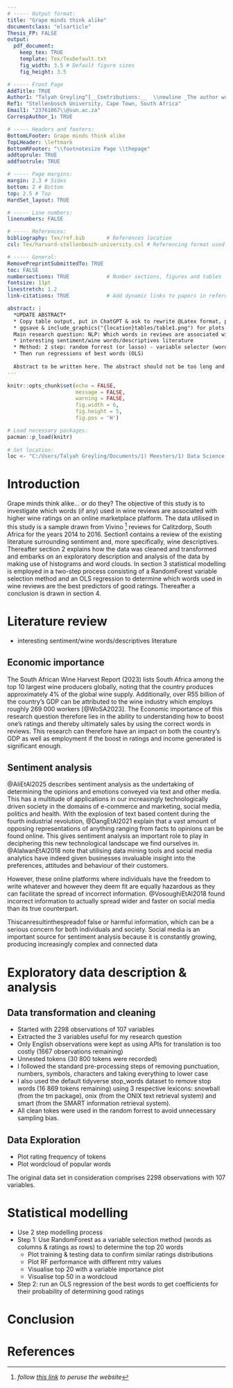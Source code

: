 ```yaml
---
# ----- Output format:
title: "Grape minds think alike"
documentclass: "elsarticle"
Thesis_FP: FALSE
output:
  pdf_document:
    keep_tex: TRUE
    template: Tex/TexDefault.txt
    fig_width: 3.5 # Default figure sizes
    fig_height: 3.5

# ----- Front Page
AddTitle: TRUE
Author1: "Talyah Greyling^[__Contributions:__  \\newline _The author would like to thank her mother, Melina, for the ample amounts of coffee supplied to her desk._]" 
Ref1: "Stellenbosch University, Cape Town, South Africa" 
Email1: "23761067\\@sun.ac.za" 
CorrespAuthor_1: TRUE

# ----- Headers and footers:
BottomLFooter: Grape minds think alike                    
TopLHeader: \leftmark 
BottomRFooter: "\\footnotesize Page \\thepage"
addtoprule: TRUE
addfootrule: TRUE 

# ----- Page margins:
margin: 2.3 # Sides
bottom: 2 # Bottom
top: 2.5 # Top
HardSet_layout: TRUE 

# ----- Line numbers:
linenumbers: FALSE

# ----- References:
bibliography: Tex/ref.bib       # References location
csl: Tex/harvard-stellenbosch-university.csl # Referencing format used

# ----- General:
RemovePreprintSubmittedTo: TRUE  
toc: FALSE                      
numbersections: TRUE            # Number sections, figures and tables
fontsize: 11pt                  
linestretch: 1.2                
link-citations: TRUE            # Add dynamic links to papers in reference list

abstract: |
  *UPDATE ABSTRACT*
  * Copy table output, put in ChatGPT & ask to rewrite @Latex format, paste in Paper_23761067
  * ggsave & include_graphics("{location}tables/table1.png") for plots 
  Main research question: NLP: Which words in reviews are associated with higher wine ratings?
  * interesting sentiment/wine words/descriptives literature
  * Method: 2 step: random forrest (or lasso) - variable selector (words as columns & ratings as rows), top N words (20/50) filter only on those columns & draw word clouds, variable importance plots & PDP (Partial Dependence Plots)
  * Then run regressions of best words (OLS)
  
  Abstract to be written here. The abstract should not be too long and should provide the reader with a good understanding what you are writing about. Academic papers are not like novels where you keep the reader in suspense. To be effective in getting others to read your paper, be as open and concise about your findings here as possible. Ideally, upon reading your abstract, the reader should feel he / she must read your paper in entirety.
---
```


```r
knitr::opts_chunk$set(echo = FALSE, 
                      message = FALSE, 
                      warning = FALSE, 
                      fig.width = 6, 
                      fig.height = 5, 
                      fig.pos = 'H')
```

```r

# Load necessary packages:
pacman::p_load(knitr)
               
# Set location: 
loc <- "C:/Users/Talyah Greyling/Documents/1) Meesters/1) Data Science 871/Data_Science_Project_23761067_GitHub/"

```
<!-- # References cheat sheet:  -->
<!-- # save as BibTex -->
<!-- # normal: @fama1997[p. 33] -->
<!-- # in brackets: [@grinold2000] -->
<!-- # join 2: \& -->

<!-- # reference a section: Section \ref{section.name} -->
<!-- # reference a figure: Figures \ref{Figure1} -->

\newpage
# Introduction \label{Intro}

Grape minds think alike... or do they? The objective of this study is to investigate which words (if any) used in wine reviews are associated with higher wine ratings on an online marketplace platform. The data utilised in this study is a sample drawn from Vivino ^[_follow [this link](https://www.vivino.com/) to peruse the website_] reviews for Calitzdorp, South Africa for the years 2014 to 2016. Section1 contains a review of the existing literature surrounding sentiment and, more specifically, wine descriptives. Thereafter section 2 explains how the data was cleaned and transformed and embarks on an exploratory description and analysis of the data by making use of histograms and word clouds. In section 3 statistical modelling is employed in a two-step process consisting of a RandomForest variable selection method and an OLS regression to determine which words used in wine reviews are the best predictors of good ratings. Thereafter a conclusion is drawn in section 4. 

\newpage
# Literature review \label{LitRev}
* interesting sentiment/wine words/descriptives literature

## Economic importance
The South African Wine Harvest Report (2023) lists South Africa among the top 10 largest wine producers globally, noting that the country produces approximately 4% of the global wine supply. Additionally, over R55 billion of the country’s GDP can be attributed to the wine industry which employs roughly 269 000 workers [@WoSA2023]. The Economic importance of this research question therefore lies in the ability to understanding how to boost one's ratings and thereby ultimately sales by using the correct words in reviews. This research can therefore have an impact on both the country's GDP as well as employment if the boost in ratings and income generated is significant enough. 

## Sentiment analysis 
@AliEtAl2025 describes sentiment analysis as the undertaking of determining the opinions and emotions conveyed via text and other media. This has a multitude of applications in our increasingly technologically driven society in the domains of e-commerce and marketing, social media, politics and health. With the explosion of text based content during the fourth industrial revolution, @DangEtAl2021 explain that a vast amount of opposing representations of anything ranging from facts to opinions can be found online. This gives sentiment analysis an important role to play in deciphering this new technological landscape we find ourselves in. @AlalwanEtAl2018 note that utilising data mining tools and social media analytics have indeed given businesses invaluable insight into the preferences, attitudes and behaviour of their customers. 

However, these online platforms where individuals have the freedom to write whatever and however they deem fit are equally hazardous as they can facilitate the spread of incorrect information. @VosoughiEtAl2018 found incorrect information to actually spread wider and faster on social media than its true counterpart. 



Thiscanresultinthespreadof false or harmful information, which can be a serious concern for both individuals and society. Social media is an important source for sentiment analysis because it is constantly growing, producing increasingly complex and connected data

\newpage
# Exploratory data description & analysis \label{Data}

## Data transformation and cleaning
* Started with 2298 observations of 107 variables 
* Extracted the 3 variables useful for my research question 
* Only English observations were kept as using APIs for translation is too costly (1667 observations remaining)
* Unnested tokens (30 800 tokens were recorded)
* I followed the standard pre-processing steps of removing punctuation, numbers, symbols, characters and taking everything to lower case
* I also used the default tidyverse stop_words dataset to remove stop words (16 869 tokens remaining) using 3 respective lexicons: snowball (from the tm package), onix (from the ONIX text retrieval system) and smart (from the SMART information retrieval system). 
* All clean tokes were used in the random forrest to avoid unnecessary sampling bias. 

## Data Exploration
* Plot rating frequency of tokens 
* Plot wordcloud of popular words

The original data set in consideration comprises 2298 observations with 107 variables.


\newpage
# Statistical modelling \label{StatMod}
* Use 2 step modelling process 
* Step 1: Use RandomForest as a variable selection method (words as columns & ratings as rows) to determine the top 20 words 
    * Plot training & testing data to confirm similar ratings distributions
    * Plot RF performance with different mtry values
    * Visualise top 20 with a variable importance plot 
    * Visualise top 50 in a wordcloud
* Step 2: run an OLS regression of the best words to get coefficients for their probability of determining good ratings

\newpage
# Conclusion \label{Concl}









\newpage
# References {-}

<div id="refs"></div>

